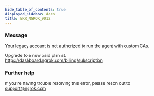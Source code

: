```yaml
---
hide_table_of_contents: true
displayed_sidebar: docs
title: ERR_NGROK_9012
---
```




### Message

Your legacy account is not authorized to run the agent with custom CAs.

Upgrade to a new paid plan at: https://dashboard.ngrok.com/billing/subscription

<ErrorDetails error="err_ngrok_9012" />

### Further help

If you're having trouble resolving this error, please reach out to [support@ngrok.com](mailto:support@ngrok.com?subject=Help%20with%20ERR_NGROK_9012)
